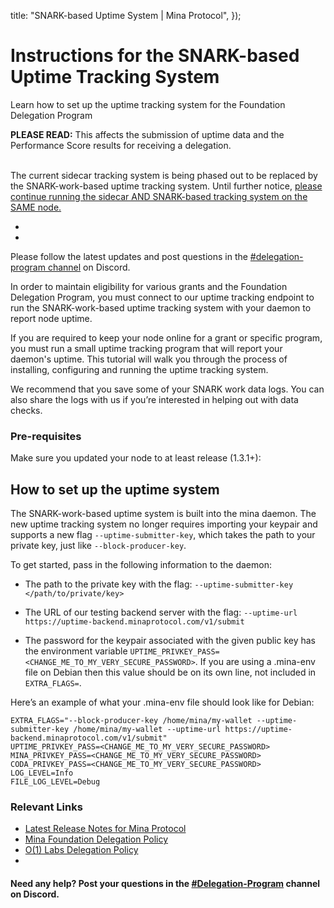   title: "SNARK-based Uptime System | Mina Protocol",
});

# Instructions for the SNARK-based Uptime Tracking System
Learn how to set up the uptime tracking system for the Foundation Delegation Program

<Alert kind="info">

**PLEASE READ:** This affects the submission of uptime data and the Performance Score results for receiving a delegation.
<br></br>

The current sidecar tracking system is being phased out to be replaced by the SNARK-work-based uptime tracking system. Until further notice, <u>please continue running the sidecar AND SNARK-based tracking system on the SAME node.</u>

- <DocLink copy="Instructions for the sidecar tracking system" url="/advanced/bp-sidecar" />
- <DocLink copy="Instructions for the SNARK-work-based uptime system" url="/advanced/uptime-system" />

Please follow the latest updates and post questions in the [#delegation-program channel](https://discord.gg/gEpE9pdC) on Discord.

</Alert>

In order to maintain eligibility for various grants and the Foundation Delegation Program, you must connect to our uptime tracking endpoint to run the SNARK-work-based uptime tracking system with your daemon to report node uptime.

If you are required to keep your node online for a grant or specific program, you must run a small uptime tracking program that will report your daemon's uptime. This tutorial will walk you through the process of installing, configuring and running the uptime tracking system.

<Alert kind="note">

<p>We recommend that you save some of your SNARK work data logs. You can also share the logs with us if you’re interested in helping out with data checks.</p>

</Alert>

### Pre-requisites 

Make sure you updated your node to at least release (1.3.1+): 

## How to set up the uptime system

The SNARK-work-based uptime system is built into the mina daemon. The new uptime tracking system no longer requires importing your keypair and supports a new flag `--uptime-submitter-key`, which takes the path to your private key, just like `--block-producer-key`.

To get started, pass in the following information to the daemon:

- The path to the private key with the flag:
`--uptime-submitter-key </path/to/private/key>`

- The URL of our testing backend server with the flag:
`--uptime-url https://uptime-backend.minaprotocol.com/v1/submit`

- The password for the keypair associated with the given public key has the environment variable `UPTIME_PRIVKEY_PASS=<CHANGE_ME_TO_MY_VERY_SECURE_PASSWORD>`. If you are using a .mina-env file on Debian then this value should be on its own line, not included in `EXTRA_FLAGS=`.

Here’s an example of what your .mina-env file should look like for Debian:

~~~
EXTRA_FLAGS="--block-producer-key /home/mina/my-wallet --uptime-submitter-key /home/mina/my-wallet --uptime-url https://uptime-backend.minaprotocol.com/v1/submit"
UPTIME_PRIVKEY_PASS=<CHANGE_ME_TO_MY_VERY_SECURE_PASSWORD>
MINA_PRIVKEY_PASS=<CHANGE_ME_TO_MY_VERY_SECURE_PASSWORD>
CODA_PRIVKEY_PASS=<CHANGE_ME_TO_MY_VERY_SECURE_PASSWORD>
LOG_LEVEL=Info
FILE_LOG_LEVEL=Debug
~~~


### Relevant Links

- [Latest Release Notes for Mina Protocol](https://github.com/MinaProtocol/mina/releases/tag/].3.0)
- [Mina Foundation Delegation Policy](https://minaprotocol.com/blog/mina-foundation-delegation-policy)
- [O(1) Labs Delegation Policy](https://blog.o1labs.org/o-1-labs-delegation-policy-786bf96f9fdd)
- <DocLink copy="Mina Docs: Foundation Delegation Program" url="/grants/delegation"/>


#### Need any help? Post your questions in the [#Delegation-Program](https://discord.gg/gEpE9pdC) channel on Discord.
